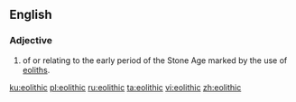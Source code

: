 ==English==

===Adjective===
{{en-adj|-}}

# {{context|archaeology|lang=en}} of or relating to the early period of the Stone Age marked by the use of [[eolith]]s.

[[ku:eolithic]]
[[pl:eolithic]]
[[ru:eolithic]]
[[ta:eolithic]]
[[vi:eolithic]]
[[zh:eolithic]]